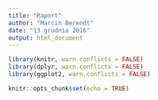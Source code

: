 ```yaml
---
title: "Raport"
author: "Marcin Berendt"
date: "13 grudnia 2016"
output: html_document
---
```


```r
library(knitr, warn.conflicts = FALSE)
library(dplyr, warn.conflicts = FALSE)
library(ggplot2, warn.conflicts = FALSE)

knitr::opts_chunk$set(echo = TRUE)
```

